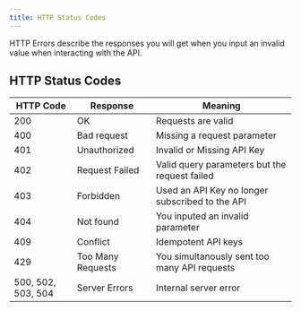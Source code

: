 ```yaml
---
title: HTTP Status Codes
---
```


HTTP Errors describe the responses you will get when you input an invalid
value when interacting with the API.

## HTTP Status Codes

| HTTP Code          | Response          | Meaning                                         |
| ------------------ | ----------------- | ----------------------------------------------- |
| 200                | OK                | Requests are valid                              |
| 400                | Bad request       | Missing a request parameter                     |
| 401                | Unauthorized      | Invalid or Missing API Key                      |
| 402                | Request Failed    | Valid query parameters but the request failed   |
| 403                | Forbidden         | Used an API Key no longer subscribed to the API |
| 404                | Not found         | You inputed an invalid parameter                |
| 409                | Conflict          | Idempotent API keys                             |
| 429                | Too Many Requests | You simultanously sent too many API requests    |
| 500, 502, 503, 504 | Server Errors     | Internal server error                           |
